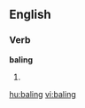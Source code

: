 ==English==
===Verb===
'''baling'''
# {{present participle of|[[bale]]}}

[[hu:baling]]
[[vi:baling]]